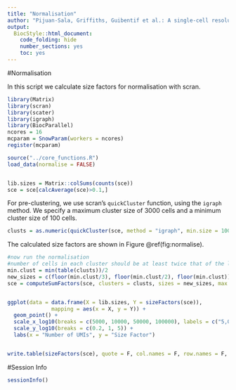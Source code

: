 ```yaml
---
title: "Normalisation"
author: "Pijuan-Sala, Griffiths, Guibentif et al.: A single-cell resolution molecular roadmap from mouse gastrulation to early organogenesis."
output:
  BiocStyle::html_document:
    code_folding: hide
    number_sections: yes
    toc: yes  
---
```


#Normalisation

In this script we calculate size factors for normalisation with scran.

```r
library(Matrix)
library(scran)
library(scater)
library(igraph)
library(BiocParallel)
ncores = 16
mcparam = SnowParam(workers = ncores)
register(mcparam)

source("../core_functions.R")
load_data(normalise = FALSE)


lib.sizes = Matrix::colSums(counts(sce))
sce = sce[calcAverage(sce)>0.1,]

```

For pre-clustering, we use scran's `quickCluster` function, using the `igraph` method. We specify a maximum cluster size of 3000 cells and a minimum cluster size of 100 cells.

```r

clusts = as.numeric(quickCluster(sce, method = "igraph", min.size = 100, BPPARAM = mcparam))

```

The calculated size factors are shown in Figure \@ref(fig:normalise).

```r

#now run the normalisation
#number of cells in each cluster should be at least twice that of the largest 'sizes'
min.clust = min(table(clusts))/2
new_sizes = c(floor(min.clust/3), floor(min.clust/2), floor(min.clust))
sce = computeSumFactors(sce, clusters = clusts, sizes = new_sizes, max.cluster.size = 3000)


ggplot(data = data.frame(X = lib.sizes, Y = sizeFactors(sce)),
              mapping = aes(x = X, y = Y)) +
  geom_point() +
  scale_x_log10(breaks = c(5000, 10000, 50000, 100000), labels = c("5,000", "10,000", "50,000", "100,000") ) +
  scale_y_log10(breaks = c(0.2, 1, 5)) +
  labs(x = "Number of UMIs", y = "Size Factor")


write.table(sizeFactors(sce), quote = F, col.names = F, row.names = F, file = "../out/sizefactors.tab")
```


#Session Info
```r
sessionInfo()
```